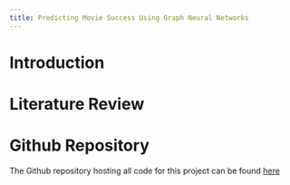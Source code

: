 ```yaml
---
title: Predicting Movie Success Using Graph Neural Networks
---
```


# Introduction

# Literature Review

# Github Repository

The Github repository hosting all code for this project can be found [here](https://github.com/dcorc7/Movie-Network-Analysis)